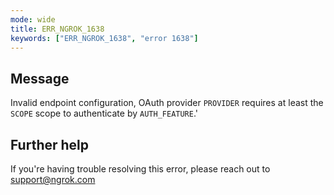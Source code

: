 ```yaml
---
mode: wide
title: ERR_NGROK_1638
keywords: ["ERR_NGROK_1638", "error 1638"]
---
```


## Message

Invalid endpoint configuration, OAuth provider `PROVIDER` requires at least the `SCOPE` scope to authenticate by `AUTH_FEATURE`.'

## Further help

If you're having trouble resolving this error, please reach out to [support@ngrok.com](mailto:support@ngrok.com?subject=Help%20with%20ERR_NGROK_1638)
